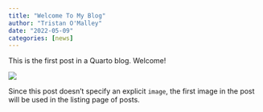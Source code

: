 ```yaml
---
title: "Welcome To My Blog"
author: "Tristan O'Malley"
date: "2022-05-09"
categories: [news]
---
```


This is the first post in a Quarto blog. Welcome!

![](thumbnail.jpg)

Since this post doesn't specify an explicit `image`, the first image in the post will be used in the listing page of posts.
